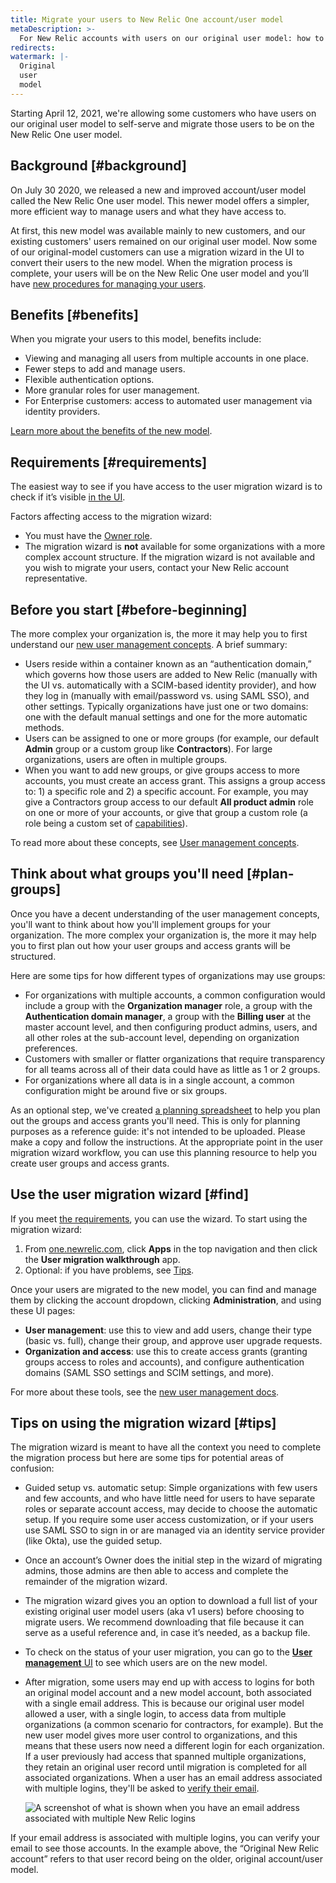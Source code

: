 ```yaml
---
title: Migrate your users to New Relic One account/user model 
metaDescription: >-
  For New Relic accounts with users on our original user model: how to migrate your users to our new model.
redirects:
watermark: |-
  Original
  user
  model
---
```


Starting April 12, 2021, we're allowing some customers who have users on our original user model to self-serve and migrate those users to be on the New Relic One user model.

## Background [#background]

On July 30 2020, we released a new and improved account/user model called the New Relic One user model. This newer model offers a simpler, more efficient way to manage users and what they have access to.

At first, this new model was available mainly to new customers, and our existing customers' users remained on our original user model. Now some of our original-model customers can use a migration wizard in the UI to convert their users to the new model. When the migration process is complete, your users will be on the New Relic One user model and you’ll have [new procedures for managing your users](/docs/accounts/accounts-billing/new-relic-one-user-management/introduction-managing-users/).  

## Benefits [#benefits]

When you migrate your users to this model, benefits include:

* Viewing and managing all users from multiple accounts in one place.
* Fewer steps to add and manage users.
* Flexible authentication options.
* More granular roles for user management.
* For Enterprise customers: access to automated user management via identity providers.

[Learn more about the benefits of the new model](https://blog.newrelic.com/product-news/user-management-and-access-security/).

## Requirements [#requirements]

The easiest way to see if you have access to the user migration wizard is to check if it’s visible [in the UI](#find).

Factors affecting access to the migration wizard: 
* You must have the [Owner role](/docs/accounts/original-accounts-billing/original-users-roles/users-roles-original-user-model/#roles). 
* The migration wizard is **not** available for some organizations with a more complex account structure. If the migration wizard is not available and you wish to migrate your users, contact your New Relic account representative. 

## Before you start [#before-beginning]

The more complex your organization is, the more it may help you to first understand our [new user management concepts](/docs/accounts/accounts-billing/new-relic-one-user-management/add-manage-users-groups-roles/#understand-concepts). A brief summary: 
* Users reside within a container known as an “authentication domain,” which governs how those users are added to New Relic (manually with the UI vs. automatically with a SCIM-based identity provider), and how they log in (manually with email/password vs. using SAML SSO), and other settings. Typically organizations have just one or two domains: one with the default manual settings and one for the more automatic methods.  
* Users can be assigned to one or more groups (for example, our default **Admin** group or a custom group like **Contractors**). For large organizations, users are often in multiple groups. 
* When you want to add new groups, or give groups access to more accounts, you must create an access grant. This assigns a group access to: 1) a specific role and 2) a specific account. For example, you may give a Contractors group access to our default **All product admin** role on one or more of your accounts, or give that group a custom role (a role being a custom set of [capabilities](/docs/accounts/accounts-billing/new-relic-one-user-management/add-manage-users-groups-roles/#understand-concepts)). 

To read more about these concepts, see [User management concepts](/docs/accounts/accounts-billing/new-relic-one-user-management/add-manage-users-groups-roles/#understand-concepts).


## Think about what groups you'll need [#plan-groups]

Once you have a decent understanding of the user management concepts, you'll want to think about how you'll implement groups for your organization. The more complex your organization is, the more it may help you to first plan out how your user groups and access grants will be structured. 

Here are some tips for how different types of organizations may use groups:  

* For organizations with multiple accounts, a common configuration would include a group with the **Organization manager** role, a group with the **Authentication domain manager**, a group with the **Billing user** at the master account level, and then configuring product admins, users, and all other roles at the sub-account level, depending on organization preferences.  
* Customers with smaller or flatter organizations that require transparency for all teams across all of their data could have as little as 1 or 2 groups.
* For organizations where all data is in a single account, a common configuration might be around five or six groups.

As an optional step, we've created [a planning spreadsheet](https://docs.google.com/spreadsheets/d/1-0saEkEFXnLjwjLXhoSAEAP9lbU0iaZzjMEraGNJOME/edit?usp=sharing) to help you plan out the groups and access grants you'll need. This is only for planning purposes as a reference guide: it's not intended to be uploaded. Please make a copy and follow the instructions. At the appropriate point in the user migration wizard workflow, you can use this planning resource to help you create user groups and access grants. 

## Use the user migration wizard [#find]

If you meet [the requirements](#requirements), you can use the wizard. To start using the migration wizard: 

1. From [one.newrelic.com](https://one.newrelic.com), click **Apps** in the top navigation and then click the **User migration walkthrough** app.
2. Optional: if you have problems, see [Tips](#tips).

Once your users are migrated to the new model, you can find and manage them by clicking the account dropdown, clicking **Administration**, and using these UI pages: 

* **User management**: use this to view and add users, change their type (basic vs. full), change their group, and approve user upgrade requests. 
* **Organization and access**: use this to create access grants (granting groups access to roles and accounts), and configure authentication domains (SAML SSO settings and SCIM settings, and more). 

For more about these tools, see the [new user management docs](/docs/accounts/accounts-billing/new-relic-one-user-management/introduction-managing-users/).

## Tips on using the migration wizard [#tips]

The migration wizard is meant to have all the context you need to complete the migration process but here are some tips for potential areas of confusion:

* Guided setup vs. automatic setup: Simple organizations with few users and few accounts, and who have little need for users to have separate roles or separate account access, may decide to choose the automatic setup. If you require some user access customization, or if your users use SAML SSO to sign in or are managed via an identity service provider (like Okta), use the guided setup. 
* Once an account’s Owner does the initial step in the wizard of migrating admins, those admins are then able to access and complete the remainder of the migration wizard. 
* The migration wizard gives you an option to download a full list of your existing original user model users (aka v1 users) before choosing to migrate users. We recommend downloading that file because it can serve as a useful reference and, in case it’s needed, as a backup file. 
* To check on the status of your user migration, you can go to the [**User management** UI](/docs/accounts/accounts-billing/new-relic-one-user-management/add-manage-users-groups-roles/#where) to see which users are on the new model. 
* After migration, some users may end up with access to logins for both an original model account and a new model account, both associated with a single email address. This is because our original user model allowed a user, with a single login, to access data from multiple organizations (a common scenario for contractors, for example). But the new user model gives more user control to organizations, and this means that these users now need a different login for each organization. If a user previously had access that spanned multiple organizations, they retain an original user record until migration is completed for all associated organizations. When a user has an email address associated with multiple logins, they'll be asked to [verify their email](/docs/accounts/accounts-billing/account-setup/troubleshoot-new-relics-password-email-address-login-problems/#verify-email). 


    ![A screenshot of what is shown when you have an email address associated with multiple New Relic logins](./images/login-multiple-accounts-view.png "Login UI for email addresses with multiple user records")

    <figcaption>
If your email address is associated with multiple logins, you can verify your email to see those accounts. In the example above, the “Original New Relic account” refers to that user record being on the older, original account/user model. 
    </figcaption>
